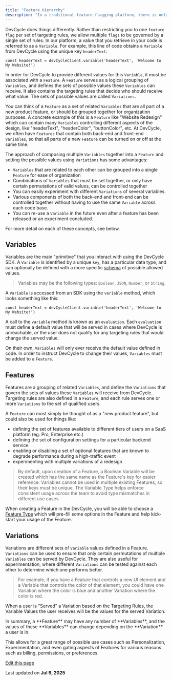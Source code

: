 ```yaml
---
title: "Feature Hierarchy"
description: "In a traditional feature flagging platform, there is only one type of entity to worry about: a ! In these platforms, a  contains the targeting rules and possible values for its respective key, all rolled into one."
---
```


DevCycle does things differently. Rather than restricting you to one `feature flag` per set of targeting rules, we allow multiple `flags` to be governed by a single set of rules. In our platform, a value that you retrieve in your code is referred to as a `Variable`. For example, this line of code obtains a `Variable` from DevCycle using the unique key `headerText`:

```
const headerText = devCycleClient.variable('headerText', 'Welcome to My Website!')
```

In order for DevCycle to provide different values for this `Variable`, it must be associated with a `Feature`. A `Feature` serves as a logical grouping of `Variables`, and defines the sets of possible values these `Variables` can receive. It also contains the targeting rules that decide who should receive what value. The sets of possible values are called `Variations`.

You can think of a `Feature` as a set of related `Variables` that are all part of a new product feature, or should be grouped together for organization purposes. A concrete example of this is a `Feature` like "Website Redesign" which can contain many `Variables` controlling different aspects of the design, like "headerText", "headerColor", "buttonColor", etc. At DevCycle, we often have `Features` that contain both back-end and front-end `Variables`, so that all parts of a new `Feature` can be turned on or off at the same time.

The approach of composing multiple `Variables` together into a `Feature` and setting the possible values using `Variations` has some advantages:

* `Variables` that are related to each other can be grouped into a single `Feature` for ease of organization
* Combinations of `Variables` that must be set together, or only have certain permutations of valid values, can be controlled together
* You can easily experiment with different `Variations` of several variables.
* Various components of both the back-end and front-end can be controlled together without having to use the same `Variable` across each code base.
* You can re-use a `Variable` in the future even after a feature has been released or an experiment concluded.

For more detail on each of these concepts, see below.

## Variables[​](#variables "Direct link to Variables")

Variables are the main "primitive" that you interact with using the DevCycle SDK. A `Variable` is identified by a unique `key`, has a particular data type, and can optionally be defined with a more specific [schema](/platform/security-and-guardrails/variable-schemas) of possible allowed values.

> Variables may be the following types: `Boolean`, `JSON`, `Number`, or `String`.

A `Variable` is accessed from an SDK using the `variable` method, which looks something like this:

```
const headerText = devCycleClient.variable('headerText', 'Welcome to My Website!')
```

A call to the `variable` method is known as an `evaluation`. Each `evaluation` must define a default value that will be served in cases where DevCycle is unreachable, *or* the user does not qualify for any targeting rules that would change the served value.

On their own, `Variables` will only ever receive the default value defined in code. In order to instruct DevCycle to change their values, `Variables` must be added to a `Feature`.

## Features[​](#features "Direct link to Features")

Features are a grouping of related `Variables`, and define the `Variations` that govern the sets of values these `Variables` will receive from DevCycle. Targeting rules are also defined in a `Feature`, and each rule serves one or more `Variations` to the set of qualified users.

A `Feature` can most simply be thought of as a "new product feature", but could also be used for things like:

* defining the set of features available to different tiers of users on a SaaS platform (eg. Pro, Enterprise etc.)
* defining the set of configuration settings for a particular backend service
* enabling or disabling a set of optional features that are known to degrade performance during a high-traffic event
* experimenting with multiple variations of a redesign

> By default, upon creation of a Feature, a Boolean Variable will be created which has the same name as the Feature's key for easier reference. Variables cannot be used in multiple existing Features, so their keys must be unique. The Variable Type helps enforce consistent usage across the team to avoid type mismatches in different use cases.

When creating a Feature in the DevCycle, you will be able to choose a [Feature Type](/essentials/feature-types) which will pre-fill some options in the Feature and help kick-start your usage of the Feature.

## Variations[​](#variations "Direct link to Variations")

Variations are different sets of `Variable` values defined in a Feature. `Variations` can be used to ensure that only certain permutations of multiple `Variables` can be served by DevCycle. They are also useful for experimentation, where different `Variations` can be tested against each other to determine which one performs better.

> For example, if you have a Feature that controls a new UI element and a Variable that controls the color of that element, you could have one Variation where the color is blue and another Variation where the color is red.

When a user is "Served" a Variation based on the Targeting Rules, the Variable Values the user receives will be the values for the served Variation.

<Info>
  In summary, a **Feature** may have any number of **Variables**, and the values of these **Variables** can change depending on the **Variation** a user is in.

  This allows for a great range of possible use cases such as Personalization, Experimentation, and even gating aspects of Features for various reasons such as billing, permissions, or preferences.
</Info>

[Edit this page](https://github.com/devcyclehq/devcycle-docs/edit/main/docs/essentials/feature-hierarchy.md)

Last updated on **Jul 9, 2025**
